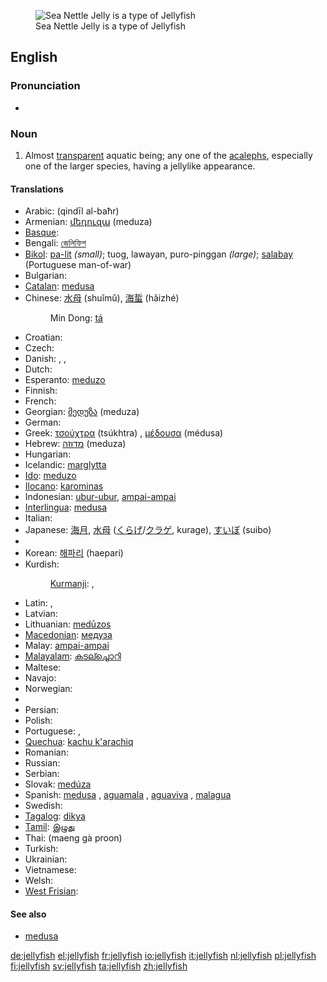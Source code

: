[[Image:Sea Nettle Jelly 1.jpg|thumb|right|Sea Nettle Jelly is a type of Jellyfish]]
==English==
{{wikipedia}}

===Pronunciation===
* {{audio|en-us-jellyfish.ogg|Audio (US)}}

===Noun===
{{en-noun|jellyfish|pl2=jellyfishes}}

# {{zoology}} Almost [[transparent]] aquatic being; any one of the [[acaleph]]s, especially one of the larger species, having a jellylike appearance.

====Translations====
{{trans-top|aquatic being}}
* Arabic: {{Arab|[[قنديل البحر]]}} (qindīl al-baħr) {{m}}
* Armenian: [[մեդուզա]] (meduza)
* [[Basque]]: {{t|eu|marmoka}}
* Bengali: [[জেলিফিশ]]
* [[Bikol]]: [[pa-lit]] ''(small)''; tuog, lawayan, puro-pinggan ''(large)''; [[salabay]] (Portuguese man-of-war)
* Bulgarian: {{t-|bg|медуза|f}}
* [[Catalan]]: [[medusa]] {{f}}
* Chinese: [[水母]] (shuǐmǔ), [[海蜇]] (hǎizhé)
*: Min Dong: [[tá]]
* Croatian: {{t-|hr|meduza|f}}
* Czech: {{t-|cs|medůza|f}}
* Danish: {{t-|da|gople|c}}, {{t-|da|vandmand|c}}, {{t-|da|brandmand|c}}
* Dutch: {{t+|nl|kwal|f}}
* Esperanto: [[meduzo]]
* Finnish: {{t-|fi|meduusa}}
* French: {{t+|fr|méduse|f}}
* Georgian: [[მედუზა]] (meduza)
* German: {{t+|de|Qualle|f}}
* Greek: [[τσούχτρα]] (tsúkhtra) {{f}}, [[μέδουσα]] (médusa) {{f}}
* Hebrew: [[מדוזה]] (meduza) {{f}}
* Hungarian: {{t|hu|medúza}}
* Icelandic: [[marglytta]]
* [[Ido]]: [[meduzo]]
* [[Ilocano]]: [[karominas]]
* Indonesian: [[ubur-ubur]], [[ampai-ampai]]
* [[Interlingua]]: [[medusa]]
* Italian: {{t+|it|medusa|f}}
* Japanese: [[海月]], [[水母]] ([[くらげ]]/[[クラゲ]], kurage), [[すいぼ]] (suibo)
* {{trreq|Khmer}}
* Korean: [[해파리]] (haepari)
* Kurdish:
*: [[Kurmanji]]: {{t|ku|pişemasî}}, {{t|ku|medûsa}}
{{trans-mid}}
* Latin: {{t-|la|pulmo}}, {{t-|la|halipleumon}}
* Latvian: {{t-|lv|medūza|xs=Latvian}}
* Lithuanian: [[medūzos]]
* [[Macedonian]]: [[медуза]]
* Malay: [[ampai-ampai]]
* [[Malayalam]]: [[കടല്ച്ചൊറി]]
* Maltese: {{t-|mt|brama|f|xs=Maltese}}
* Navajo: {{tø|nv|jélii łóóʼ}}
* Norwegian: {{t-|no|manet}}
* {{trreq|Old English}}
* Persian: {{t+|fa|کاواکان یاتوتیاء البحراقیانوس|xs=Persian}}
* Polish: {{t+|pl|meduza|f}}
* Portuguese: {{t+|pt|medusa|f}},{{t+|pt|aguá-viva|f}}
* [[Quechua]]: [[kachu k'arachiq]]
* Romanian: {{t+|ro|meduză|f}}
* Russian: {{t+|ru|медуза|f|tr=medúza}}
* Serbian: {{t-|sr|медуза|sc=Cyrl}}
* Slovak: [[medúza]]
* Spanish: [[medusa]] {{f}}, [[aguamala]] {{m}} {{italbrac|Colombia|Costa Rica|Cuba|Ecuador|Mexico|Nicaragua|Panama|Southern Spain|Venezuela}}, [[aguaviva]] {{m}} {{italbrac|Argentina|Southern Spain and Canary Islands|Uruguay}}, [[malagua]] {{f}} {{italbrac|Peru}}
* Swedish: {{t+|sv|manet|c}}
* [[Tagalog]]: [[dikya]]
* [[Tamil]]: [[இழுது]] {{IPAchar|(iẓutu)}}
* Thai: {{Thai|[[แมงกะพรุน]]}} (maeng gà proon)
* Turkish: {{t+|tr|denizanası}}
* Ukrainian: {{t-|uk|медуза|f|xs=Ukrainian}}
* Vietnamese: {{t+|vi|sứa|xs=Vietnamese}}
* Welsh: {{t|cy|sglefren fôr}}
* [[West Frisian]]: {{t-|fy|kwab|c|xs=West Frisian}}
{{trans-bottom}}

====See also====
* [[medusa]]

[[de:jellyfish]]
[[el:jellyfish]]
[[fr:jellyfish]]
[[io:jellyfish]]
[[it:jellyfish]]
[[nl:jellyfish]]
[[pl:jellyfish]]
[[fi:jellyfish]]
[[sv:jellyfish]]
[[ta:jellyfish]]
[[zh:jellyfish]]